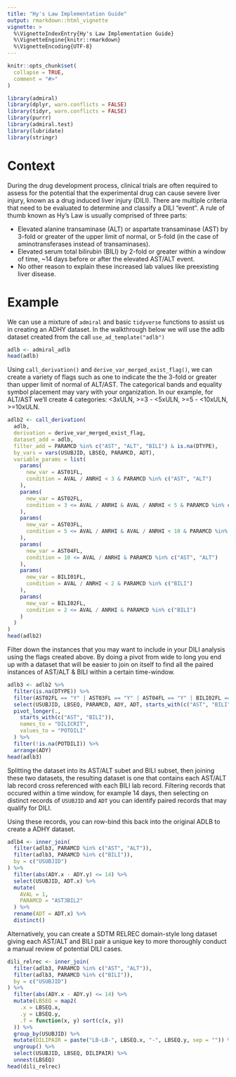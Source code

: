 ```yaml
---
title: "Hy's Law Implementation Guide"
output: rmarkdown::html_vignette
vignette: >
  %\VignetteIndexEntry{Hy's Law Implementation Guide}
  %\VignetteEngine{knitr::rmarkdown}
  %\VignetteEncoding{UTF-8}
---
```


```r
knitr::opts_chunk$set(
  collapse = TRUE,
  comment = "#>"
)

library(admiral)
library(dplyr, warn.conflicts = FALSE)
library(tidyr, warn.conflicts = FALSE)
library(purrr)
library(admiral.test)
library(lubridate)
library(stringr)
```

# Context
During the drug development process, clinical trials are often required to assess for the potential that the experimental drug can cause severe liver injury, known as a drug induced liver injury (DILI). There are multiple criteria that need to be evaluated to determine and classify a DILI "event". A rule of thumb known as Hy's Law is usually comprised of three parts:

- Elevated alanine transaminase (ALT) or aspartate transaminase (AST) by 3-fold or greater of the upper limit of normal, or 5-fold (in the case of aminotransferases instead of transaminases).
- Elevated serum total bilirubin (BILI) by 2-fold or greater within a window of time, ~14 days before or after the elevated AST/ALT event.
- No other reason to explain these increased lab values like preexisting liver disease.


# Example
We can use a mixture of `admiral` and basic `tidyverse` functions to assist us in creating an ADHY dataset. In the walkthrough below we will use the adlb dataset created from the call `use_ad_template("adlb")`

```r
adlb <- admiral_adlb
head(adlb)
```

Using `call_derivation()` and `derive_var_merged_exist_flag()`, we can create a variety of flags such as one to indicate the the 3-fold or greater than upper limit of normal of ALT/AST. The categorical bands and equality symbol placement may vary with your organization. In our example, for ALT/AST we'll create 4 categories: <3xULN, >=3 - <5xULN, >=5 - <10xULN, >=10xULN.

```r
adlb2 <- call_derivation(
  adlb,
  derivation = derive_var_merged_exist_flag,
  dataset_add = adlb,
  filter_add = PARAMCD %in% c("AST", "ALT", "BILI") & is.na(DTYPE),
  by_vars = vars(USUBJID, LBSEQ, PARAMCD, ADT),
  variable_params = list(
    params(
      new_var = AST01FL,
      condition = AVAL / ANRHI < 3 & PARAMCD %in% c("AST", "ALT")
    ),
    params(
      new_var = AST02FL,
      condition = 3 <= AVAL / ANRHI & AVAL / ANRHI < 5 & PARAMCD %in% c("AST", "ALT")
    ),
    params(
      new_var = AST03FL,
      condition = 5 <= AVAL / ANRHI & AVAL / ANRHI < 10 & PARAMCD %in% c("AST", "ALT")
    ),
    params(
      new_var = AST04FL,
      condition = 10 <= AVAL / ANRHI & PARAMCD %in% c("AST", "ALT")
    ),
    params(
      new_var = BILI01FL,
      condition = AVAL / ANRHI < 2 & PARAMCD %in% c("BILI")
    ),
    params(
      new_var = BILI02FL,
      condition = 2 <= AVAL / ANRHI & PARAMCD %in% c("BILI")
    )
  )
)
head(adlb2)
```

Filter down the instances that you may want to include in your DILI analysis using the flags created above. By doing a pivot from wide to long you end up with a dataset that will be easier to join on itself to find all the paired instances of AST/ALT & BILI within a certain time-window.

```r
adlb3 <- adlb2 %>%
  filter(is.na(DTYPE)) %>%
  filter(AST02FL == "Y" | AST03FL == "Y" | AST04FL == "Y" | BILI02FL == "Y") %>%
  select(USUBJID, LBSEQ, PARAMCD, ADY, ADT, starts_with(c("AST", "BILI"))) %>%
  pivot_longer(.,
    starts_with(c("AST", "BILI")),
    names_to = "DILICRIT",
    values_to = "POTDILI"
  ) %>%
  filter(!is.na(POTDILI)) %>%
  arrange(ADY)
head(adlb3)
```

Splitting the dataset into its AST/ALT subet and BILI subset, then joining these two datasets, the resulting dataset is one that contains each AST/ALT lab record cross referenced with each BILI lab record. Filtering records that occured within a time window, for example 14 days, then selecting on distinct records of `USUBJID` and `ADT` you can identify paired records that may qualify for DILI. 

Using these records, you can row-bind this back into the original ADLB to create a ADHY dataset.
```r
adlb4 <- inner_join(
  filter(adlb3, PARAMCD %in% c("AST", "ALT")),
  filter(adlb3, PARAMCD %in% c("BILI")),
  by = c("USUBJID")
) %>%
  filter(abs(ADY.x - ADY.y) <= 14) %>%
  select(USUBJID, ADT.x) %>%
  mutate(
    AVAL = 1,
    PARAMCD = "AST3BIL2"
  ) %>%
  rename(ADT = ADT.x) %>%
  distinct()
```

Alternatively, you can create a SDTM RELREC domain-style long dataset giving each AST/ALT and BILI pair a unique key to more thoroughly conduct a manual review of potential DILI cases.
```r
dili_relrec <- inner_join(
  filter(adlb3, PARAMCD %in% c("AST", "ALT")),
  filter(adlb3, PARAMCD %in% c("BILI")),
  by = c("USUBJID")
) %>%
  filter(abs(ADY.x - ADY.y) <= 14) %>%
  mutate(LBSEQ = map2(
    .x = LBSEQ.x,
    .y = LBSEQ.y,
    .f = function(x, y) sort(c(x, y))
  )) %>%
  group_by(USUBJID) %>%
  mutate(DILIPAIR = paste("LB-LB-", LBSEQ.x, "-", LBSEQ.y, sep = "")) %>%
  ungroup() %>%
  select(USUBJID, LBSEQ, DILIPAIR) %>%
  unnest(LBSEQ)
head(dili_relrec)
```

